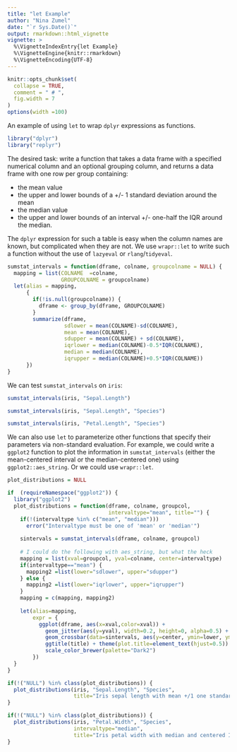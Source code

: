 ```yaml
---
title: "let Example"
author: "Nina Zumel"
date: "`r Sys.Date()`"
output: rmarkdown::html_vignette
vignette: >
  %\VignetteIndexEntry{let Example}
  %\VignetteEngine{knitr::rmarkdown}
  %\VignetteEncoding{UTF-8}
---
```


```r
knitr::opts_chunk$set(
  collapse = TRUE,
  comment = " # ",
  fig.width = 7
)
options(width =100)
```

An example of using `let` to wrap `dplyr` expressions as functions.

```r
library("dplyr")
library("replyr")
```

The desired task: write a function that takes a data frame with a specified
numerical column and an optional grouping column, and returns a data frame with 
one row per group containing:

* the mean value
* the upper and lower bounds of a +/- 1 standard deviation around the mean
* the median value
* the upper and lower bounds of an interval +/- one-half the IQR around the median.

The `dplyr` expression for such a table is easy when the column names
are known, but complicated when they are not. We use `wrapr::let` to write such a
function without the use of `lazyeval` or `rlang`/`tidyeval`.

```r
sumstat_intervals = function(dframe, colname, groupcolname = NULL) {
  mapping = list(COLNAME  =colname,
                 GROUPCOLNAME = groupcolname)
  let(alias = mapping,
      {
        if(!is.null(groupcolname)) {
          dframe <- group_by(dframe, GROUPCOLNAME)
        }
        summarize(dframe, 
                  sdlower = mean(COLNAME)-sd(COLNAME),
                  mean = mean(COLNAME),
                  sdupper = mean(COLNAME) + sd(COLNAME),
                  iqrlower = median(COLNAME)-0.5*IQR(COLNAME),
                  median = median(COLNAME),
                  iqrupper = median(COLNAME)+0.5*IQR(COLNAME))
      })
}
```

We can test `sumstat_intervals` on `iris`:

```r
sumstat_intervals(iris, "Sepal.Length")
```

```r
sumstat_intervals(iris, "Sepal.Length", "Species")
```

```r
sumstat_intervals(iris, "Petal.Length", "Species")
```

We can also use `let` to parameterize other functions that specify their parameters via non-standard evaluation. For example, we could write a `ggplot2` function to plot the information in `sumstat_intervals` (either the mean-centered interval or the median-centered one) using `ggplot2::aes_string`. Or we could use `wrapr::let`.

```r
plot_distributions = NULL

if  (requireNamespace("ggplot2")) {
  library("ggplot2")
  plot_distributions = function(dframe, colname, groupcol,
                                intervaltype="mean", title="") {
    if(!(intervaltype %in% c("mean", "median")))
      error("Intervaltype must be one of 'mean' or 'median'")
    
    sintervals = sumstat_intervals(dframe, colname, groupcol)
    
    # I could do the following with aes_string, but what the heck
    mapping = list(xval=groupcol, yval=colname, center=intervaltype)
    if(intervaltype=="mean") {
      mapping2 =list(lower="sdlower", upper="sdupper")
    } else {
      mapping2 =list(lower="iqrlower", upper="iqrupper")
    }
    mapping = c(mapping, mapping2)
    
    let(alias=mapping,
        expr = {
          ggplot(dframe, aes(x=xval,color=xval)) +
            geom_jitter(aes(y=yval), width=0.2, height=0, alpha=0.5) +
            geom_crossbar(data=sintervals, aes(y=center, ymin=lower, ymax=upper)) +
            ggtitle(title) + theme(plot.title=element_text(hjust=0.5)) +
            scale_color_brewer(palette="Dark2")
        })
  }
}
```

```r
if(!("NULL") %in% class(plot_distributions)) {
  plot_distributions(iris, "Sepal.Length", "Species",
                     title="Iris sepal length with mean +/1 one standard deviation")
}
```

```r
if(!("NULL") %in% class(plot_distributions)) {
  plot_distributions(iris, "Petal.Width", "Species",
                     intervaltype="median",
                     title="Iris petal width with median and centered IQR interval")
}
```
